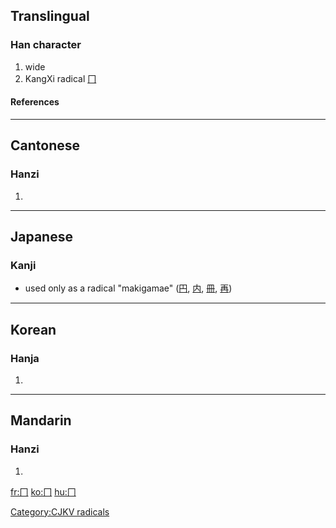 ==Translingual==
{{stroke order|type=animate}}
===Han character===
{{Han char|rn=13|rad=冂|as=00|sn=2|four=|canj=中尸 (LS), X中尸 (XLS)}}
# wide
# KangXi radical [[Index:Chinese radical/冂|冂]]
====References====
{{Han ref|kx=0128.300|dkj=01506|dj=0289.090|hdz=10096.130|uh=5182|ud=20866}}
----

==Cantonese==
===Hanzi===
{{yue-hanzi|jyut=|y=gwing2}}
# {{defn|Cantonese}}
----
==Japanese==
===Kanji===
* used only as a radical "makigamae" ([[円]], [[内]], [[冊]], [[再]])
----
==Korean==
===Hanja===
{{ko-hanja|hangeul=경|rv=gyeong|mr=kyŏng}}
# {{defn|Korean}}




[[Category:CJKV radicals]]
----
==Mandarin==
===Hanzi===
{{cmn-hanzi|pin=[[jiōng]] (jiong1)|wg=chiung<sup>1</sup>}}
# {{defn|Mandarin}}

[[fr:冂]]
[[ko:冂]]
[[hu:冂]]